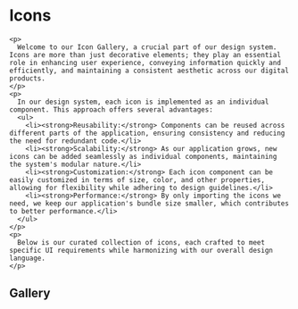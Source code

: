 

<Meta title="Foundation/Icons" />

# Icons

    <p>
      Welcome to our Icon Gallery, a crucial part of our design system. Icons are more than just decorative elements; they play an essential role in enhancing user experience, conveying information quickly and efficiently, and maintaining a consistent aesthetic across our digital products.
    </p>
    <p>
      In our design system, each icon is implemented as an individual component. This approach offers several advantages:
      <ul>
        <li><strong>Reusability:</strong> Components can be reused across different parts of the application, ensuring consistency and reducing the need for redundant code.</li>
        <li><strong>Scalability:</strong> As our application grows, new icons can be added seamlessly as individual components, maintaining the system's modular nature.</li>
        <li><strong>Customization:</strong> Each icon component can be easily customized in terms of size, color, and other properties, allowing for flexibility while adhering to design guidelines.</li>
        <li><strong>Performance:</strong> By only importing the icons we need, we keep our application's bundle size smaller, which contributes to better performance.</li>
      </ul>
    </p>
    <p>
      Below is our curated collection of icons, each crafted to meet specific UI requirements while harmonizing with our overall design language.
    </p>

## Gallery

<IconGallery>
<IconGallery>
  <a href="/?path=/story/components-icons--checkmark">
    <IconItem name="check">
      <CheckIcon />
    </IconItem>
  </a>
  <a href="/?path=/story/components-icons--cancel">
    <IconItem name="cancel">
      <CancelIcon />
    </IconItem>
  </a>
  <a href="/?path=/story/components-icons--repost">
    <IconItem name="repost">
      <RepostIcon />
    </IconItem>
  </a>
  <a href="/?path=/story/components-icons--time">
    <IconItem name="time">
      <TimeIcon />
    </IconItem>
  </a>
  <a href="/?path=/story/components-icons--mumble">
    <IconItem name="mumble">
      <MumbleIcon />
    </IconItem>
  </a>
  <a href="/?path=/story/components-icons--fullscreen">
    <IconItem name="fullscreen">
      <FullscreenIcon />
    </IconItem>
  </a>
  <a href="/?path=/story/components-icons--send">
    <IconItem name="send">
      <SendIcon />
    </IconItem>
  </a>
  <a href="/?path=/story/components-icons--edit">
    <IconItem name="edit">
      <EditIcon />
    </IconItem>
  </a>
  <a href="/?path=/story/components-icons--location">
    <IconItem name="location">
      <LocationIcon />
    </IconItem>
  </a>
  <a href="/?path=/story/components-icons--share">
    <IconItem name="share">
      <ShareIcon />
    </IconItem>
  </a>
  <a href="/?path=/story/components-icons--profile">
    <IconItem name="profile">
      <ProfileIcon />
    </IconItem>
  </a>
  <a href="/?path=/story/components-icons--eye">
    <IconItem name="eye">
      <EyeIcon />
    </IconItem>
  </a>
  <a href="/?path=/story/components-icons--settings">
    <IconItem name="settings">
      <SettingsIcon />
    </IconItem>
  </a>
  <a href="/?path=/story/components-icons--logout">
    <IconItem name="logout">
      <LogoutIcon />
    </IconItem>
  </a>
  <a href="/?path=/story/components-icons--calendar">
    <IconItem name="calendar">
      <CalendarIcon />
    </IconItem>
  </a>
  <a href="/?path=/story/components-icons--heart">
    <IconItem name="heart">
      <HeartIcon />
    </IconItem>
  </a>
  <a href="/?path=/story/components-icons--reply">
    <IconItem name="reply">
      <ReplyIcon />
    </IconItem>
  </a>
</IconGallery>

</IconGallery>
